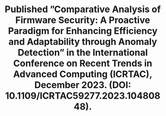 ---
title: "Published ”Comparative Analysis of Firmware Security: A Proactive Paradigm for Enhancing Efficiency and
Adaptability through Anomaly Detection” in the International Conference on Recent Trends in Advanced Computing
(ICRTAC), December 2023. (DOI: 10.1109/ICRTAC59277.2023.10480848)."
publishedAt: "2024-04-08"
images:
  - "/images/projects/project-01/ICRTAC.jpg"
---